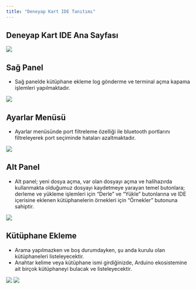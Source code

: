 ```yaml
---
title: "Deneyap Kart IDE Tanıtımı"
---
```


## Deneyap Kart IDE Ana Sayfası

<Frame caption="Deneyap Kart IDE Ana Sayfası">
    <img classname="rounded-lg" src="/images/IDE-Ana-Sayfa.png" />
</Frame>

## Sağ Panel

- Sağ panelde kütüphane ekleme log gönderme ve terminal açma kapama işlemleri yapılmaktadır.

<Frame caption="Deneyap Kart IDE Sağ Paneli">
    <img classname="rounded-lg" src="/images/IDE-Sag-Panel.png" />
</Frame>

## Ayarlar Menüsü

- Ayarlar menüsünde port filtreleme özelliği ile bluetooth portlarını filtreleyerek port seçiminde hataları azaltmaktadır.

<Frame caption="Deneyap Kart IDE Ayarlar Sekmesi">
    <img classname="rounded-lg" src="/images/IDE-Ayarlar-Sekmesi.png" />
</Frame>

## Alt Panel

- Alt panel; yeni dosya açma, var olan dosyayı açma ve halihazırda kullanmakta olduğumuz dosyayı kaydetmeye yarayan temel butonlara; derleme ve yükleme işlemleri için “Derle” ve “Yükle” butonlarına ve IDE içerisine eklenen kütüphanelerin örnekleri için “Örnekler” butonuna sahiptir.

<Frame caption="Deneyap Kart IDE Alt Paneli">
    <img classname="rounded-lg" src="/images/IDE-Alt-Panel.png" />
</Frame>

## Kütüphane Ekleme 

- Arama yapılmazken ve boş durumdayken, şu anda kurulu olan kütüphaneleri listeleyecektir.
- Anahtar kelime veya kütüphane ismi girdiğinizde, Arduino ekosistemine ait birçok kütüphaneyi bulacak ve listeleyecektir.

<Frame caption="Kütüphane Ekranının İlk Görüntüsü">
    <img classname="rounded-lg" src="/images/IDE-Kütüphane-Base.png" />
</Frame>

<Frame caption="Kütüphane Ekranında Arama Yapılması">
    <img classname="rounded-lg" src="/images/IDE-Kütüphane-Arama.png" />
</Frame>

